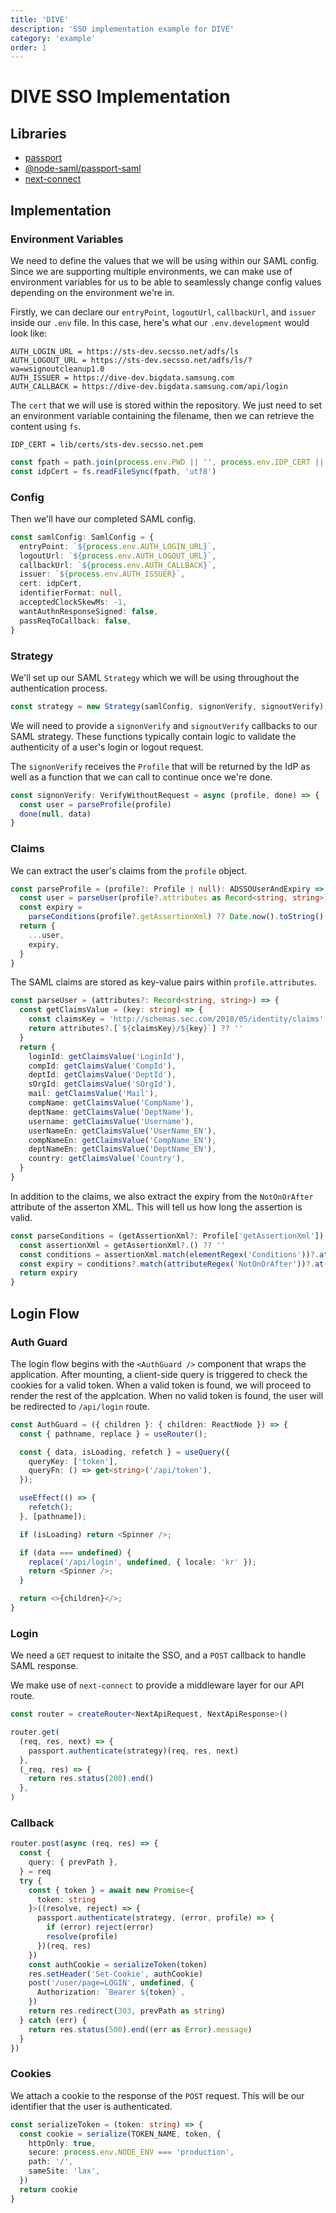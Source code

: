 ```yaml
---
title: 'DIVE'
description: 'SSO implementation example for DIVE'
category: 'example'
order: 1
---
```


# DIVE SSO Implementation

## Libraries

- [passport](https://www.npmjs.com/package/passport)
- [@node-saml/passport-saml](https://www.npmjs.com/package/@node-saml/passport-saml)
- [next-connect](https://www.npmjs.com/package/next-connect)

## Implementation

### Environment Variables

We need to define the values that we will be using within our SAML config. Since we are supporting multiple environments, we can make use of environment variables for us to be able to seamlessly change config values depending on the environment we're in.

Firstly, we can declare our `entryPoint`, `logoutUrl`, `callbackUrl`, and `issuer` inside our `.env` file. In this case, here's what our `.env.development` would look like:

```
AUTH_LOGIN_URL = https://sts-dev.secsso.net/adfs/ls
AUTH_LOGOUT_URL = https://sts-dev.secsso.net/adfs/ls/?wa=wsignoutcleanup1.0
AUTH_ISSUER = https://dive-dev.bigdata.samsung.com
AUTH_CALLBACK = https://dive-dev.bigdata.samsung.com/api/login
```

The `cert` that we will use is stored within the repository. We just need to set an environment variable containing the filename, then we can retrieve the content using `fs`.

```
IDP_CERT = lib/certs/sts-dev.secsso.net.pem
```

```ts
const fpath = path.join(process.env.PWD || '', process.env.IDP_CERT || '')
const idpCert = fs.readFileSync(fpath, 'utf8')
```

### Config

Then we'll have our completed SAML config.

```ts
const samlConfig: SamlConfig = {
  entryPoint: `${process.env.AUTH_LOGIN_URL}`,
  logoutUrl: `${process.env.AUTH_LOGOUT_URL}`,
  callbackUrl: `${process.env.AUTH_CALLBACK}`,
  issuer: `${process.env.AUTH_ISSUER}`,
  cert: idpCert,
  identifierFormat: null,
  acceptedClockSkewMs: -1,
  wantAuthnResponseSigned: false,
  passReqToCallback: false,
}
```

### Strategy

We'll set up our SAML `Strategy` which we will be using throughout the authentication process.

```ts
const strategy = new Strategy(samlConfig, signonVerify, signoutVerify)
```

We will need to provide a `signonVerify` and `signoutVerify` callbacks to our SAML strategy. These functions typically contain logic to validate the authenticity of a user's login or logout request.

The `signonVerify` receives the `Profile` that will be returned by the IdP as well as a function that we can call to continue once we're done.

```ts
const signonVerify: VerifyWithoutRequest = async (profile, done) => {
  const user = parseProfile(profile)
  done(null, data)
}
```

### Claims

We can extract the user's claims from the `profile` object.

```ts
const parseProfile = (profile?: Profile | null): ADSSOUserAndExpiry => {
  const user = parseUser(profile?.attributes as Record<string, string>)
  const expiry =
    parseConditions(profile?.getAssertionXml) ?? Date.now().toString()
  return {
    ...user,
    expiry,
  }
}
```

The SAML claims are stored as key-value pairs within `profile.attributes`.

```ts
const parseUser = (attributes?: Record<string, string>) => {
  const getClaimsValue = (key: string) => {
    const claimsKey = 'http://schemas.sec.com/2018/05/identity/claims'
    return attributes?.[`${claimsKey}/${key}`] ?? ''
  }
  return {
    loginId: getClaimsValue('LoginId'),
    compId: getClaimsValue('CompId'),
    deptId: getClaimsValue('DeptId'),
    sOrgId: getClaimsValue('SOrgId'),
    mail: getClaimsValue('Mail'),
    compName: getClaimsValue('CompName'),
    deptName: getClaimsValue('DeptName'),
    username: getClaimsValue('Username'),
    userNameEn: getClaimsValue('UserName_EN'),
    compNameEn: getClaimsValue('CompName_EN'),
    deptNameEn: getClaimsValue('DeptName_EN'),
    country: getClaimsValue('Country'),
  }
}
```

In addition to the claims, we also extract the expiry from the `NotOnOrAfter` attribute of the asserton XML. This will tell us how long the assertion is valid.

```ts
const parseConditions = (getAssertionXml?: Profile['getAssertionXml']) => {
  const assertionXml = getAssertionXml?.() ?? ''
  const conditions = assertionXml.match(elementRegex('Conditions'))?.at(0)
  const expiry = conditions?.match(attributeRegex('NotOnOrAfter'))?.at(1)
  return expiry
}
```

## Login Flow

### Auth Guard

The login flow begins with the `<AuthGuard />` component that wraps the application. After mounting, a client-side query is triggered to check the cookies for a valid token. When a valid token is found, we will proceed to render the rest of the applcation. When no valid token is found, the user will be redirected to `/api/login` route.

```ts
const AuthGuard = ({ children }: { children: ReactNode }) => {
  const { pathname, replace } = useRouter();

  const { data, isLoading, refetch } = useQuery({
    queryKey: ['token'],
    queryFn: () => get<string>('/api/token'),
  });

  useEffect(() => {
    refetch();
  }, [pathname]);

  if (isLoading) return <Spinner />;

  if (data === undefined) {
    replace('/api/login', undefined, { locale: 'kr' });
    return <Spinner />;
  }

  return <>{children}</>;
}
```

### Login

We need a `GET` request to initaite the SSO, and a `POST` callback to handle SAML response.

We make use of `next-connect` to provide a middleware layer for our API route.

```ts
const router = createRouter<NextApiRequest, NextApiResponse>()
```

```ts
router.get(
  (req, res, next) => {
    passport.authenticate(strategy)(req, res, next)
  },
  (_req, res) => {
    return res.status(200).end()
  },
)
```

### Callback

```ts
router.post(async (req, res) => {
  const {
    query: { prevPath },
  } = req
  try {
    const { token } = await new Promise<{
      token: string
    }>((resolve, reject) => {
      passport.authenticate(strategy, (error, profile) => {
        if (error) reject(error)
        resolve(profile)
      })(req, res)
    })
    const authCookie = serializeToken(token)
    res.setHeader('Set-Cookie', authCookie)
    post('/user/page=LOGIN', undefined, {
      Authorization: `Bearer ${token}`,
    })
    return res.redirect(303, prevPath as string)
  } catch (err) {
    return res.status(500).end((err as Error).message)
  }
})
```

### Cookies

We attach a cookie to the response of the `POST` request. This will be our identifier that the user is authenticated.

```ts
const serializeToken = (token: string) => {
  const cookie = serialize(TOKEN_NAME, token, {
    httpOnly: true,
    secure: process.env.NODE_ENV === 'production',
    path: '/',
    sameSite: 'lax',
  })
  return cookie
}
```
